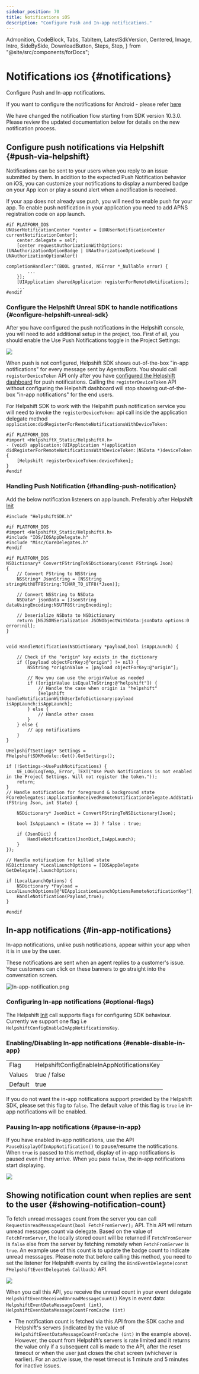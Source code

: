 ```yaml
---
sidebar_position: 70
title: Notifications iOS
description: "Configure Push and In-app notifications."
---
```


  Admonition,
  CodeBlock,
  Tabs,
  TabItem,
  LatestSdkVersion,
  Centered,
  Image,
  Intro,
  SideBySide,
  DownloadButton,
  Steps,
  Step,
} from "@site/src/components/forDocs";


# Notifications <small>iOS</small> {#notifications}

<Intro>

Configure Push and In-app notifications.

</Intro>

<Admonition type="info" title="Note">

If you want to configure the notifications for Android - please refer [here](/sdkx-unreal/notifications-android)

</Admonition>

<Admonition type="info" title="Note">
  We have changed the notification flow starting from SDK version 10.3.0. Please review the
  updated documentation below for details on the new notification process.
</Admonition>

## Configure push notifications via Helpshift {#push-via-helpshift}

Notifications can be sent to your users when you reply to an issue submitted by them. In addition to the expected Push Notification behavior on iOS, you can customize your notifications to display a numbered badge on your App icon or play a sound alert when a notification is received.

If your app does not already use push, you will need to enable push for your app. To enable push notification in your application you need to add APNS registration code on app launch.

```objc
#if PLATFORM_IOS
UNUserNotificationCenter *center = [UNUserNotificationCenter currentNotificationCenter];
    center.delegate = self;
    [center requestAuthorizationWithOptions:(UNAuthorizationOptionBadge | UNAuthorizationOptionSound | UNAuthorizationOptionAlert)
                                                                    completionHandler:^(BOOL granted, NSError *_Nullable error) {
        ...
    }];
    [UIApplication sharedApplication registerForRemoteNotifications];
    ...
#endif
```

<ConfigurePushNotificationsiOS />

### Configure the Helpshift Unreal SDK to handle notifications {#configure-helpshift-unreal-sdk}

After you have configured the push notifications in the Helpshift console, you will need to add additional setup in the project, too. First of all, you should enable the Use Push Notifications toggle in the Project Settings:

<Centered width="full">

![](/static/books/unreal/checkmark_push_notif.png)

</Centered>

<Admonition type="info" title="Note">

When push is not configured, Helpshift SDK shows out-of-the-box "in-app notifications" for every message sent by Agents/Bots.
You should call `registerDeviceToken` API only after you have [configured the Helpshift dashboard](#configure-helpshift-push-admin) for push notifications. Calling the `registerDeviceToken` API without configuring the Helpshift dashboard will stop showing out-of-the-box "in-app notifications" for the end users.

</Admonition>

For Helpshift SDK to work with the Helpshift push notification service
you will need to invoke the `registerDeviceToken:` api call inside the application delegate method
`application:didRegisterForRemoteNotificationsWithDeviceToken:`

```objc
#if PLATFORM_IOS
#import <HelpshiftX_Static/HelpshiftX.h>
- (void) application:(UIApplication *)application didRegisterForRemoteNotificationsWithDeviceToken:(NSData *)deviceToken {
    [Helpshift registerDeviceToken:deviceToken];
}
#endif
```

### Handling Push Notification {#handling-push-notification}

Add the below notification listeners on app launch. Preferably after Helpshift [Init](/sdkx-unreal/getting-started/#initializing)

```objc
#include "HelpshiftSDK.h"

#if PLATFORM_IOS
#import <HelpshiftX_Static/HelpshiftX.h>
#include "IOS/IOSAppDelegate.h"
#include "Misc/CoreDelegates.h"
#endif

#if PLATFORM_IOS
NSDictionary* ConvertFStringToNSDictionary(const FString& Json)
{
    // Convert FString to NSString
    NSString* JsonString = [NSString stringWithUTF8String:TCHAR_TO_UTF8(*Json)];

    // Convert NSString to NSData
    NSData* jsonData = [JsonString dataUsingEncoding:NSUTF8StringEncoding];

    // Deserialize NSData to NSDictionary
    return [NSJSONSerialization JSONObjectWithData:jsonData options:0 error:nil];
}


void HandleNotification(NSDictionary *payload,bool isAppLaunch) {

    // Check if the "origin" key exists in the dictionary
    if ([payload objectForKey:@"origin"] != nil) {
        NSString *originValue = [payload objectForKey:@"origin"];

        // Now you can use the originValue as needed
        if ([originValue isEqualToString:@"helpshift"]) {
            // Handle the case when origin is "helpshift"
            [Helpshift handleNotificationWithUserInfoDictionary:payload isAppLaunch:isAppLaunch];
        } else {
            // Handle other cases
        }
    } else {
        // app notifications
    }
}

UHelpshiftSettings* Settings = FHelpshiftSDKModule::Get().GetSettings();

if (!Settings->UsePushNotifications) {
    UE_LOG(LogTemp, Error, TEXT("Use Push Notifications is not enabled in the Project Settings. Will not register the token."));
    return;
}
// Handle notification for foreground & background state
FCoreDelegates::ApplicationReceivedRemoteNotificationDelegate.AddStatic([](FString Json, int State) {

    NSDictionary* JsonDict = ConvertFStringToNSDictionary(Json);

    bool IsAppLaunch = (State == 3) ? false : true;

    if (JsonDict) {
        HandleNotification(JsonDict,IsAppLaunch);
    }
});

// Handle notification for killed state
NSDictionary *LocalLaunchOptions = [IOSAppDelegate GetDelegate].launchOptions;

if (LocalLaunchOptions) {
    NSDictionary *Payload = LocalLaunchOptions[@"UIApplicationLaunchOptionsRemoteNotificationKey"];
    HandleNotification(Payload,true);
}

#endif
```

## In-app notifications {#in-app-notifications}

In-app notifications, unlike push notifications, appear within your app when it is in use by the user.

These notifications are sent when an agent replies to a customer's issue. Your customers can click on these banners to go straight into the conversation screen.

<SideBySide>

<Image
  src="/static/books/sdkx_ios/In-app-notification.png"
  width="half"
  alt="In-app-notification.png"
/>

</SideBySide>

### Configuring In-app notifications {#optional-flags}

The Helpshift [Init](/sdkx-unreal/getting-started/) call supports flags for configuring SDK behaviour.
Currently we support one flag i.e `HelpshiftConfigEnableInAppNotificationsKey`.

### Enabling/Disabling In-app notifications {#enable-disable-in-app}

<div className="compact ">

|         |                                            |
| ------- | ------------------------------------------ |
| Flag    | HelpshiftConfigEnableInAppNotificationsKey |
| Values  | true / false                               |
| Default | true                                       |

</div>

If you do not want the in-app notifications support provided by the
Helpshift SDK, please set this flag to `false`. The default value of this
flag is `true` i.e in-app notifications will be enabled.<br />

### Pausing In-app notifications {#pause-in-app}

If you have enabled in-app notifications, use the API `PauseDisplayOfInAppNotification()` to pause/resume the notifications. When `true` is passed to this method, display of in-app notifications is paused even if they arrive. When you pass `false`, the in-app notifications start displaying.

<Centered width="full">

![](/static/books/unreal/pause_display_of_in_app_notification.png)

</Centered>

## Showing notification count when replies are sent to the user {#showing-notification-count}

To fetch unread messages count from the server you can call `RequestUnreadMessageCount(bool FetchFromServer);` API. This API will return unread messages count via delegate. Based on the value of `FetchFromServer`, the locally stored count will be returned if `FetchFromServer` is `false` else from the server by fetching remotely when `FetchFromServer` is `true`. An example use of this count is to update the badge count to indicate unread messsages. Please note that before calling this method, you need to set the listener for Helpshift events by calling the `BindEventDelegate(const FHelpshiftEventDelegate& Callback)` API.

<Centered width="full">

![](/static/books/unreal/unread_count.png)

</Centered>

When you call this API, you receive the unread count in your event delegate `HelpshiftEventReceivedUnreadMessageCount()`
Keys in event data: `HelpshiftEventDataMessageCount (int)`, `HelpshiftEventDataMessageCountFromCache (int)`

- The notification count is fetched via this API from the SDK cache and Helpshift's servers (indicated by the value of `HelpshiftEventDataMessageCountFromCache (int)` in the example above). However, the count from Helpshift’s servers is rate limited and it returns the value only if a subsequent call is made to the API, after the reset timeout or when the user just closes the chat screen (whichever is earlier). For an active issue, the reset timeout is 1 minute and 5 minutes for inactive issues.
